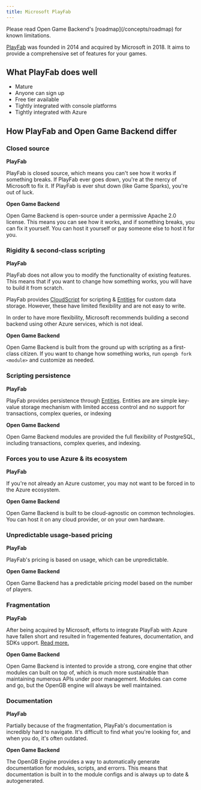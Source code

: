 ```yaml
---
title: Microsoft PlayFab
---
```


<Note>
  Please read Open Game Backend's [roadmap](/concepts/roadmap) for known limitations.
</Note>

[PlayFab](https://playfab.com/) was founded in 2014 and acquired by Microsoft in 2018. It aims to provide a comprehensive set of features for your games.

## What PlayFab does well

- Mature
- Anyone can sign up
- Free tier available
- Tightly integrated with console platforms
- Tightly integrated with Azure

## How PlayFab and Open Game Backend differ

### Closed source

**PlayFab**

PlayFab is closed source, which means you can't see how it works if something breaks. If PlayFab ever goes down, you're at the mercy of Microsoft to fix it. If PlayFab is ever shut down (like Game Sparks), you're out of luck.

**Open Game Backend**

Open Game Backend is open-source under a permissive Apache 2.0 license. This means you can see how it works, and if something breaks, you can fix it yourself. You can host it yourself or pay someone else to host it for you.

### Rigidity & second-class scripting

**PlayFab**

PlayFab does not allow you to modify the functionality of existing features. This means that if you want to change how something works, you will have to build it from scratch.

PlayFab provides [CloudScript](https://learn.microsoft.com/en-us/gaming/playfab/features/automation/cloudscript/) for scripting & [Entities](https://learn.microsoft.com/en-us/gaming/playfab/features/entities/) for custom data storage. However, these have limited flexibility and are not easy to write.

In order to have more flexibility, Microsoft recommends building a second backend using other Azure services, which is not ideal.

**Open Game Backend**

Open Game Backend is built from the ground up with scripting as a first-class citizen. If you want to change how something works, run `opengb fork <module>` and customize as needed.

### Scripting persistence

**PlayFab**

PlayFab provides persistence through [Entities](https://learn.microsoft.com/en-us/gaming/playfab/features/entities/). Entities are are simple key-value storage mechanism with limited access control and no support for transactions, complex queries, or indexing

**Open Game Backend**

Open Game Backend modules are provided the full flexibility of PostgreSQL, including transactions, complex queries, and indexing.

### Forces you to use Azure & its ecosystem

**PlayFab**

If you're not already an Azure customer, you may not want to be forced in to the Azure ecosystem.

**Open Game Backend**

Open Game Backend is built to be cloud-agnostic on common technologies. You can host it on any cloud provider, or on your own hardware.

### Unpredictable usage-based pricing

**PlayFab**

PlayFab's pricing is based on usage, which can be unpredictable.

**Open Game Backend**

Open Game Backend has a predictable pricing model based on the number of players.

### Fragmentation

**PlayFab**

After being acquired by Microsoft, efforts to integrate PlayFab with Azure have fallen short and resulted in fragemented features, documentation, and SDKs upport. [Read more.](https://medium.com/@imperium42/the-silent-death-of-playfab-29614f5b9f15)

**Open Game Backend**

Open Game Backend is intented to provide a strong, core engine that other modules can built on top of, which is much more sustainable than maintaining numerous APIs under poor management. Modules can come and go, but the OpenGB engine will always be well maintained.

### Documentation

**PlayFab**

Partially because of the fragmentation, PlayFab's documentation is incredibly hard to navigate. It's difficult to find what you're looking for, and when you do, it's often outdated.

**Open Game Backend**

The OpenGB Engine provides a way to automatically generate documentation for modules, scripts, and errorrs. This means that documentation is built in to the module configs and is always up to date & autogenerated.
